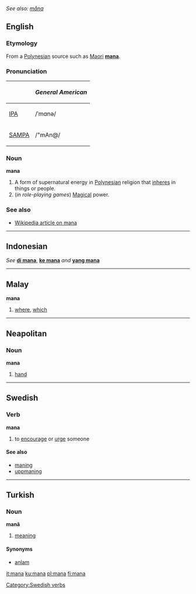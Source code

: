 ''See also: [[måna]]''
==English==
===Etymology===
From a [[Polynesian]] source such as [[Maori]] '''[[mana]]'''.

===Pronunciation===
{| border=1 cellpadding=5
! !! ''General American''
|-
| [[w:IPA|IPA]] || /ˈmɑnə/
|-
| [[w:SAMPA|SAMPA]] || /"mAn@/
|}

===Noun===
'''mana'''

#A form of supernatural energy in [[Polynesian]] religion that [[inhere]]s in things or people.
#(''in role-playing games'') [[Magical]] power.

===See also===
*[[w:Mana|Wikipedia article on mana]]

----
==Indonesian==
''See'' '''[[di mana]]''', '''[[ke mana]]''' ''and'' '''[[yang mana]]'''

----
==Malay==
<!--part of speech?-->
'''mana'''

#[[where]], [[which]]

----
==Neapolitan==
===Noun===
'''mana''' {{f}}

#[[hand]]

----
==Swedish==
{{sv-verb|mana|manar|manade|manat|mana|manande|manad}}
===Verb===
'''mana'''

#to [[encourage]] or [[urge]] someone

[[Category:Swedish verbs]]

====See also====
*[[maning]]
*[[uppmaning]]
----
==Turkish==
===Noun===
'''manâ'''
# [[meaning]]

====Synonyms====
*[[anlam]]

[[it:mana]]
[[ku:mana]]
[[pl:mana]]
[[fi:mana]]